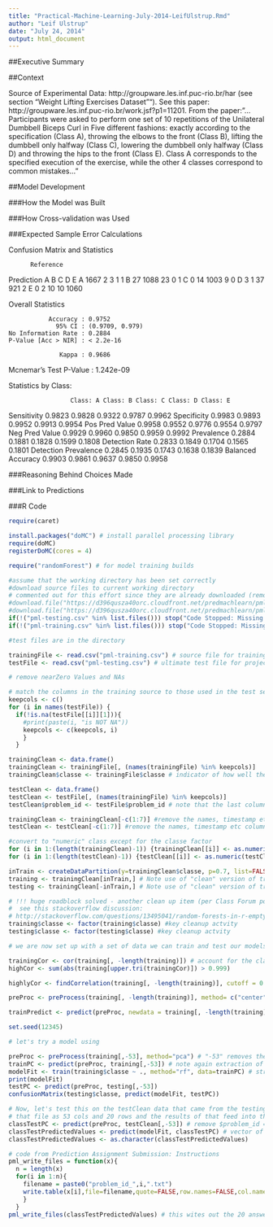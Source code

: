 ```yaml
---
title: "Practical-Machine-Learning-July-2014-LeifUlstrup.Rmd"
author: "Leif Ulstrup"
date: "July 24, 2014"
output: html_document
---
```

##Executive Summary

##Context

Source of Experimental Data: http://groupware.les.inf.puc-rio.br/har (see section "Weight Lifting Exercises Dataset"").  See this paper: http://groupware.les.inf.puc-rio.br/work.jsf?p1=11201.  From the paper:
"...Participants were asked to perform one set of 10 repetitions
of the Unilateral Dumbbell Biceps Curl in Five different fashions:
exactly according to the specification (Class A), throwing
the elbows to the front (Class B), lifting the dumbbell
only halfway (Class C), lowering the dumbbell only halfway
(Class D) and throwing the hips to the front (Class E). Class
A corresponds to the specified execution of the exercise,
while the other 4 classes correspond to common mistakes..."

##Model Development

###How the Model was Built

###How Cross-validation was Used

###Expected Sample Error Calculations

Confusion Matrix and Statistics

          Reference
Prediction    A    B    C    D    E
         A 1667    2    3    1    1
         B   27 1088   23    0    1
         C    0   14 1003    9    0
         D    3    1   37  921    2
         E    0    2   10   10 1060

Overall Statistics
                                         
               Accuracy : 0.9752         
                 95% CI : (0.9709, 0.979)
    No Information Rate : 0.2884         
    P-Value [Acc > NIR] : < 2.2e-16      
                                         
                  Kappa : 0.9686         
 Mcnemar's Test P-Value : 1.242e-09      

Statistics by Class:

                     Class: A Class: B Class: C Class: D Class: E
Sensitivity            0.9823   0.9828   0.9322   0.9787   0.9962
Specificity            0.9983   0.9893   0.9952   0.9913   0.9954
Pos Pred Value         0.9958   0.9552   0.9776   0.9554   0.9797
Neg Pred Value         0.9929   0.9960   0.9850   0.9959   0.9992
Prevalence             0.2884   0.1881   0.1828   0.1599   0.1808
Detection Rate         0.2833   0.1849   0.1704   0.1565   0.1801
Detection Prevalence   0.2845   0.1935   0.1743   0.1638   0.1839
Balanced Accuracy      0.9903   0.9861   0.9637   0.9850   0.9958

###Reasoning Behind Choices Made

###Link to Predictions

###R Code

```r
require(caret)

install.packages("doMC") # install parallel processing library
require(doMC)
registerDoMC(cores = 4)

require("randomForest") # for model training builds

```

```r

#assume that the working directory has been set correctly
#download source files to current working directory
# commented out for this effort since they are already downloaded (remove otherwise to test)
#download.file("https://d396qusza40orc.cloudfront.net/predmachlearn/pml-training.csv", "pml-training.csv", method="curl")
#download.file("https://d396qusza40orc.cloudfront.net/predmachlearn/pml-testing.csv", "pml-testing.csv", method="curl")
if(!("pml-testing.csv" %in% list.files())) stop("Code Stopped: Missing testing.csv file")
if(!("pml-training.csv" %in% list.files())) stop("Code Stopped: Missing testing.csv file")

#test files are in the directory

trainingFile <- read.csv("pml-training.csv") # source file for training and testing fit
testFile <- read.csv("pml-testing.csv") # ultimate test file for project submission

```

```r
# remove nearZero Values and NAs

# match the columns in the training source to those used in the test set
keepcols <- c()
for (i in names(testFile)) {
  if(!is.na(testFile[[i]][1])){
    #print(paste(i, "is NOT NA"))
    keepcols <- c(keepcols, i)
    }
  }

trainingClean <- data.frame()
trainingClean <- trainingFile[, (names(trainingFile) %in% keepcols)]
trainingClean$classe <- trainingFile$classe # indicator of how well the bar bell movement is performed on a scale of A to E

testClean <- data.frame()
testClean <- testFile[, (names(trainingFile) %in% keepcols)]
testClean$problem_id <- testFile$problem_id # note that the last column is "problem_id" instead of "classe"

trainingClean <- trainingClean[-c(1:7)] #remove the names, timestamp etc columns
testClean <- testClean[-c(1:7)] #remove the names, timestamp etc columns

#convert to "numeric" class except for the classe factor
for (i in 1:(length(trainingClean)-1)) {trainingClean[[i]] <- as.numeric(trainingClean[[i]])}
for (i in 1:(length(testClean)-1)) {testClean[[i]] <- as.numeric(testClean[[i]])}

```

```r

inTrain <- createDataPartition(y=trainingClean$classe, p=0.7, list=FALSE) # Note use of "clean" version of trainingFile
training <- trainingClean[inTrain,] # Note use of "clean" version of trainingFile
testing <- trainingClean[-inTrain,] # Note use of "clean" version of trainingFile

# !!! huge roadblock solved - another clean up item (per Class Forum post)
#  see this stackoverflow discussion:
# http://stackoverflow.com/questions/13495041/random-forests-in-r-empty-classes-in-y-and-argument-legth-0
training$classe <- factor(training$classe) #key cleanup actvity
testing$classe <- factor(testing$classe) #key cleanup actvity

# we are now set up with a set of data we can train and test our models on...let's try some models

```

```r

trainingCor <- cor(training[, -length(training)]) # account for the classe factor on last column
highCor <- sum(abs(training[upper.tri(trainingCor)]) > 0.999)

highlyCor <- findCorrelation(training[, -length(training)], cutoff = 0.75)

preProc <- preProcess(training[, -length(training)], method= c("center", "scale"))

trainPredict <- predict(preProc, newdata = training[, -length(training)])

```

```r
set.seed(12345)

# let's try a model using 

preProc <- preProcess(training[,-53], method="pca") # "-53" removes the $classe factor element
trainPC <- predict(preProc, training[,-53]) # note again extraction of $classe
modelFit <- train(training$classe ~ ., method="rf", data=trainPC) # strange construct, rf for RandomForest
print(modelFit)
testPC <- predict(preProc, testing[,-53])
confusionMatrix(testing$classe, predict(modelFit, testPC))

# Now, let's test this on the testClean data that came from the testing file
# that file as 53 cols and 20 rows and the results of that feed into the HW assignment
classTestPC <- predict(preProc, testClean[,-53]) # remove $problem_id = $classe
classTestPredictedValues <- predict(modelFit, classTestPC) # vector of predicted factors A-E
classTestPredictedValues <- as.character(classTestPredictedValues)

# code from Prediction Assignment Submission: Instructions
pml_write_files = function(x){
  n = length(x)
  for(i in 1:n){
    filename = paste0("problem_id_",i,".txt")
    write.table(x[i],file=filename,quote=FALSE,row.names=FALSE,col.names=FALSE)
    }
  }
pml_write_files(classTestPredictedValues) # this wites out the 20 answers to 20 files for individual upload
  
```
